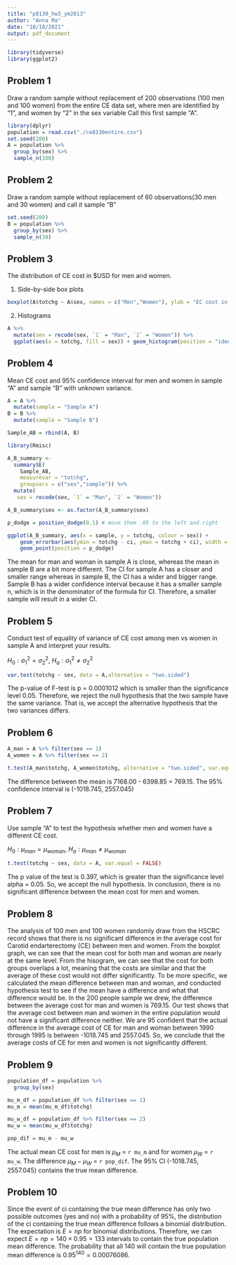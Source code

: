 ```yaml
---
title: "p8130_hw3_ym2813"
author: "Anna Ma"
date: "10/18/2021"
output: pdf_document
---
```


```r
library(tidyverse)
library(ggplot2)
```


## Problem 1 

Draw a random sample without replacement of 200 observations (100 men and 100 women) from the entire CE data set, where men are identified by "1", and women by "2" in the sex variable
Call this first sample "A".

```r
library(dplyr)
population = read.csv("./ce8130entire.csv")
set.seed(200)
A = population %>%
  group_by(sex) %>%
  sample_n(100)
```

## Problem 2

Draw a random sample without replacement of 60 observations(30 men and 30 women) and call it sample “B”

```r
set.seed(200)
B = population %>%
  group_by(sex) %>%
  sample_n(30)
```

## Problem 3

The distribution of CE cost in $USD for men and women.  

1) Side-by-side box plots 

```r
boxplot(A$totchg ~ A$sex, names = c("Men","Women"), ylab = "EC cost in $USD", xlab = "Sex")
```

2) Histograms

```r
A %>% 
  mutate(sex = recode(sex, `1` = "Man", `2` = "Women")) %>%
  ggplot(aes(x = totchg, fill = sex)) + geom_histogram(position = "identity", bins = 30, alpha = 0.4)
```

## Problem 4

Mean CE cost and 95% confidence interval for men and women in sample “A” and sample “B” with unknown variance.

```r
A = A %>% 
  mutate(sample = "Sample A")
B = B %>% 
  mutate(sample = "Sample B")

Sample_AB = rbind(A, B)

library(Rmisc)

A_B_summary <- 
  summarySE(
    Sample_AB,
    measurevar = "totchg", 
    groupvars = c("sex","sample")) %>% 
  mutate(
   sex = recode(sex, `1` = "Man", `2` = "Women"))

A_B_summary$sex <- as.factor(A_B_summary$sex)

p_dodge = position_dodge(0.1) # move them .05 to the left and right

ggplot(A_B_summary, aes(x = sample, y = totchg, colour = sex)) + 
    geom_errorbar(aes(ymin = totchg - ci, ymax = totchg + ci), width = .1, position = p_dodge) +
    geom_point(position = p_dodge)

```

The mean for man and woman in sample A is close, whereas the mean in sample B are a bit more different. The CI for sample A has a closer and smaller range whereas in sample B, the CI has a wider and bigger range. 
Sample B has a wider confidence interval because it has a smaller sample n, which is in the denominator of the formula for CI. Therefore, a smaller sample will result in a wider CI. 

## Problem 5

Conduct test of equality of variance of CE cost among men vs women in sample A and interpret your results.

$H_0: \sigma_1^2 = \sigma_2^2$, $H_a: \sigma_1^2 \neq \sigma_2^2$

```r
var.test(totchg ~ sex, data = A,alternative = "two.sided")
```

The p-value of F-test is p = 0.0001012 which is smaller than the significance level 0.05. Therefore, we reject the null hypothesis that the two sample have the same variance. That is, we accept the alternative hypothesis that the two variances differs.

## Problem 6

```r
A_man = A %>% filter(sex == 1)  
A_women = A %>% filter(sex == 2)

t.test(A_man$totchg, A_women$totchg, alternative = "two.sided", var.equal = FALSE)
```

The difference between the mean is 7168.00 - 6398.85 = 769.15. The 95% confidence interval is (-1018.745, 2557.045)

## Problem 7

Use sample “A” to test the hypothesis whether men and women have a different CE cost.

$H_0: \mu_{man} = \mu_{woman}$, $H_a: \mu_{man} \neq \mu_{woman}$

```r
t.test(totchg ~ sex, data = A, var.equal = FALSE)
```

The p value of the test is 0.397, which is greater than the significance level alpha = 0.05. So, we accept the null hypothesis. In conclusion, there is no significant difference between the mean cost for men and women. 

## Problem 8

The analysis of 100 men and 100 women randomly draw from the HSCRC record shows that there is no significant difference in the average cost for Carotid endarterectomy (CE) between men and women. From the boxplot graph, we can see that the mean cost for both man and woman are nearly at the same level. From the hisogram, we can see that the cost for both groups overlaps a lot, meaning that the costs are similar and that the average of these cost would not differ significantly. To be more specific, we calculated the mean difference between man and woman, and conducted hypothesis test to see if the mean have a difference and what that difference would be. In the 200 people sample we drew, the difference between the average cost for man and women is 769.15. Our test shows that the average cost between man and women in the entire population would not have a significant difference neither. We are 95 confident that the actual difference in the average cost of CE for man and woman between 1990 through 1995 is between -1018.745 and 2557.045. So, we conclude that the average costs of CE for men and women is not significantly different. 

## Problem 9

```r
population_df = population %>%
  group_by(sex)

mu_m_df = population_df %>% filter(sex == 1)
mu_m = mean(mu_m_df$totchg)

mu_w_df = population_df %>% filter(sex == 2)
mu_w = mean(mu_w_df$totchg)

pop_dif = mu_m - mu_w 
```

The actual mean CE cost for men is $\mu_{M}$ = `r mu_m` and for women $\mu_{W}$ = `r mu_w`. The difference $\mu_{M}-\mu_{W}$ = `r pop_dif`. The 95% CI (-1018.745, 2557.045) contains the true mean difference. 

## Problem 10 

Since the event of ci containing the true mean difference has only two possible outcomes (yes and no) with a probability of 95%, the distribution of the ci containing the true mean difference follows a binomial distribution. The expectation is $E=np$ for binomial distributions. Therefore, we can expect $E=np =140 \times0.95 = 133$ intervals to contain the true population mean difference. The probability that all 140 will contain the true population mean difference is $0.95^{140} = 0.00076086$. 